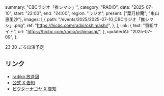   summary: "CBCラジオ「推シマシ」",
  category: "RADIO",
  date: "2025-07-10",
  start: "22:00",
  end: "24:00",
  region: "ラジオ",
  present: ["葉月紗蘭", "東山恵里沙"],
  images: [
    {
      path: "/events/2025/2025-07-10_CBCラジオ「推シマシ」.png",
      ref: "https://hicbc.com/radio/oshimashi/",
    },
  ],
  link: {
    text: "番組サイト",
    url: "https://hicbc.com/radio/oshimashi/",
  },
  updatedAt: "2025-07-09",
};

23:30 ごろ出演予定

## リンク

- [radiko 放送回](https://radiko.jp/share/?sid=CBC&t=20250710220000)
- [公式 X 告知](https://x.com/takanenofficial/status/1942871358289195370)
- [ビクターナゴヤ X 告知](https://x.com/victor_nagoya/status/1941995578285543430)
